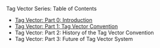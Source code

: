 Tag Vector Series: Table of Contents

- [Tag Vector: Part 0: Introduction](/posts/tag-vector-0-introduction)
- [Tag Vector: Part 1: Tag Vector Convention](/posts/tag-vector-1-tag-vector-convention)
- Tag Vector: Part 2: History of the Tag Vector Convention
- Tag Vector: Part 3: Future of Tag Vector System
